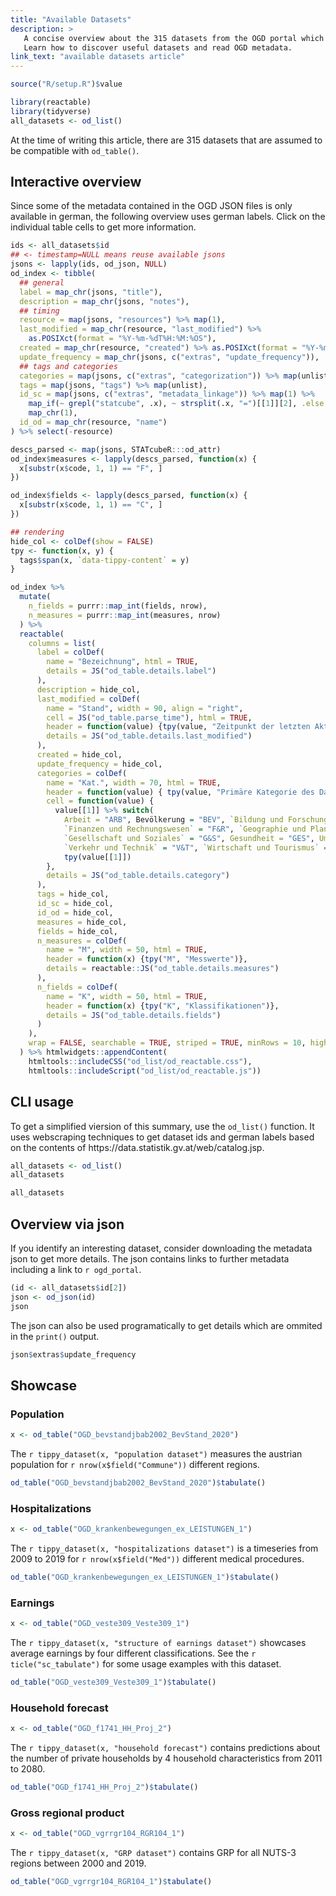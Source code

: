 ```yaml
---
title: "Available Datasets"
description: >
   A concise overview about the 315 datasets from the OGD portal which are compatible with STATcubeR.
   Learn how to discover useful datasets and read OGD metadata.
link_text: "available datasets article"
---
```


```r
source("R/setup.R")$value
```

```r
library(reactable)
library(tidyverse)
all_datasets <- od_list()
```

At the time of writing this article, there are 315 datasets that are assumed to be compatible with `od_table()`.

## Interactive overview

Since some of the metadata contained in the OGD JSON files is only available in german, the following overview uses german labels.
Click on the individual table cells to get more information.

```r
ids <- all_datasets$id
## <- timestamp=NULL means reuse available jsons
jsons <- lapply(ids, od_json, NULL)
od_index <- tibble(
  ## general
  label = map_chr(jsons, "title"),
  description = map_chr(jsons, "notes"),
  ## timing
  resource = map(jsons, "resources") %>% map(1),
  last_modified = map_chr(resource, "last_modified") %>%
    as.POSIXct(format = "%Y-%m-%dT%H:%M:%OS"),
  created = map_chr(resource, "created") %>% as.POSIXct(format = "%Y-%m-%dT%H:%M:%OS"),
  update_frequency = map_chr(jsons, c("extras", "update_frequency")),
  ## tags and categories
  categories = map(jsons, c("extras", "categorization")) %>% map(unlist),
  tags = map(jsons, "tags") %>% map(unlist),
  id_sc = map(jsons, c("extras", "metadata_linkage")) %>% map(1) %>%
    map_if(~ grepl("statcube", .x), ~ strsplit(.x, "=")[[1]][2], .else = ~ "") %>%
    map_chr(1),
  id_od = map_chr(resource, "name")
) %>% select(-resource)

descs_parsed <- map(jsons, STATcubeR:::od_attr)
od_index$measures <- lapply(descs_parsed, function(x) {
  x[substr(x$code, 1, 1) == "F", ]
})

od_index$fields <- lapply(descs_parsed, function(x) {
  x[substr(x$code, 1, 1) == "C", ]
})

## rendering
hide_col <- colDef(show = FALSE)
tpy <- function(x, y) {
  tags$span(x, `data-tippy-content` = y)
}

od_index %>%
  mutate(
    n_fields = purrr::map_int(fields, nrow),
    n_measures = purrr::map_int(measures, nrow)
  ) %>%
  reactable(
    columns = list(
      label = colDef(
        name = "Bezeichnung", html = TRUE,
        details = JS("od_table.details.label")
      ),
      description = hide_col,
      last_modified = colDef(
        name = "Stand", width = 90, align = "right",
        cell = JS("od_table.parse_time"), html = TRUE,
        header = function(value) {tpy(value, "Zeitpunkt der letzten Aktualisierung")},
        details = JS("od_table.details.last_modified")
      ),
      created = hide_col,
      update_frequency = hide_col,
      categories = colDef(
        name = "Kat.", width = 70, html = TRUE,
        header = function(value) { tpy(value, "Primäre Kategorie des Datensatzes") },
        cell = function(value) {
          value[[1]] %>% switch(
            Arbeit = "ARB", Bevölkerung = "BEV", `Bildung und Forschung` = "B&F",
            `Finanzen und Rechnungswesen` = "F&R", `Geographie und Planung` = "G&P",
            `Gesellschaft und Soziales` = "G&S", Gesundheit = "GES", Umwelt = "UMW",
            `Verkehr und Technik` = "V&T", `Wirtschaft und Tourismus` = "W&T") %>%
            tpy(value[[1]])
        },
        details = JS("od_table.details.category")
      ),
      tags = hide_col,
      id_sc = hide_col,
      id_od = hide_col,
      measures = hide_col,
      fields = hide_col,
      n_measures = colDef(
        name = "M", width = 50, html = TRUE,
        header = function(x) {tpy("M", "Messwerte")},
        details = reactable::JS("od_table.details.measures")
      ),
      n_fields = colDef(
        name = "K", width = 50, html = TRUE,
        header = function(x) {tpy("K", "Klassifikationen")},
        details = JS("od_table.details.fields")
      )
    ),
    wrap = FALSE, searchable = TRUE, striped = TRUE, minRows = 10, highlight = TRUE
  ) %>% htmlwidgets::appendContent(
    htmltools::includeCSS("od_list/od_reactable.css"),
    htmltools::includeScript("od_list/od_reactable.js"))
```

## CLI usage

To get a simplified viersion of this summary, use the `od_list()` function.
It uses webscraping techniques to get dataset ids and german labels based on the contents of https://data.statistik.gv.at/web/catalog.jsp.

```r
all_datasets <- od_list()
all_datasets
```

```r
all_datasets
```

## Overview via json

If you identify an interesting dataset, consider downloading the metadata json to get more details.
The json contains links to further metadata including a link to `r ogd_portal`.

```r
(id <- all_datasets$id[2])
json <- od_json(id)
json
```

The json can also be used programatically to get details which are ommited in the `print()` output.

```r
json$extras$update_frequency
```

## Showcase {.tabset .tabset-pills .tabset-fade}

### Population

```r
x <- od_table("OGD_bevstandjbab2002_BevStand_2020")
```

The `r tippy_dataset(x, "population dataset")` measures the austrian population
for `r nrow(x$field("Commune"))` different regions.

```r
od_table("OGD_bevstandjbab2002_BevStand_2020")$tabulate()
```

### Hospitalizations

```r
x <- od_table("OGD_krankenbewegungen_ex_LEISTUNGEN_1")
```

The `r tippy_dataset(x, "hospitalizations dataset")` is a timeseries from 2009 to 2019
for `r nrow(x$field("Med"))` different medical procedures.

```r
od_table("OGD_krankenbewegungen_ex_LEISTUNGEN_1")$tabulate()
```

### Earnings

```r
x <- od_table("OGD_veste309_Veste309_1")
```

The `r tippy_dataset(x, "structure of earnings dataset")` showcases average earnings by four different classifications.
See the `r ticle("sc_tabulate")` for some usage examples with this dataset.

```r
od_table("OGD_veste309_Veste309_1")$tabulate()
```

### Household forecast

```r
x <- od_table("OGD_f1741_HH_Proj_2")
```

The `r tippy_dataset(x, "household forecast")` contains predictions about the
number of private households by 4 household characteristics from 2011 to 2080.

```r
od_table("OGD_f1741_HH_Proj_2")$tabulate()
```

### Gross regional product

```r
x <- od_table("OGD_vgrrgr104_RGR104_1")
```

The `r tippy_dataset(x, "GRP dataset")` contains GRP for all NUTS-3 regions between 2000 and 2019.

```r
od_table("OGD_vgrrgr104_RGR104_1")$tabulate()
```

